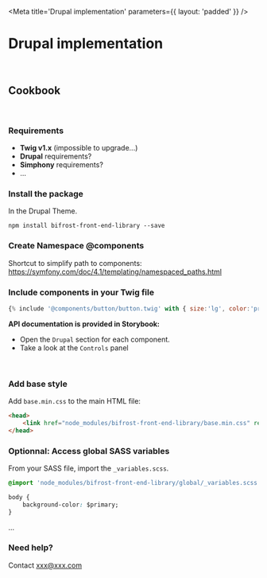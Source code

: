 
<Meta
    title='Drupal implementation'
    parameters={{ layout: 'padded' }}
/>

# Drupal implementation

<br/>

## Cookbook

<br/>

### Requirements
- **Twig v1.x** (impossible to upgrade...)
- **Drupal** requirements?
- **Simphony** requirements?
- ...

### Install the package
In the Drupal Theme.
```Shell
npm install bifrost-front-end-library --save
```

### Create Namespace @components
Shortcut to simplify path to components:
https://symfony.com/doc/4.1/templating/namespaced_paths.html

### Include components in your Twig file
```js
{% include '@components/button/button.twig' with { size:'lg', color:'primary' } %}
```

**API documentation is provided in Storybook:**
- Open the `Drupal` section for each component.
- Take a look at the `Controls` panel

<br/>

### Add base style
Add `base.min.css` to the main HTML file:

```html
<head>
    <link href="node_modules/bifrost-front-end-library/base.min.css" rel='stylesheet'>
</head>
```

### Optionnal: Access global SASS variables
From your SASS file, import the `_variables.scss`.
```css
@import 'node_modules/bifrost-front-end-library/global/_variables.scss'

body {
    background-color: $primary;
}
```

...

### Need help?
Contact xxx@xxx.com